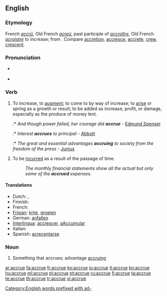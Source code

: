 {{was wotd|2008|October|10}}
==English==

===Etymology===
French ''[[accrû]]'', Old French ''[[acreü]]'', past participle of ''[[accroître]]'', Old French ''[[acroistre]]'' to increase; from {{etyl|la|en}} {{term|adcresco|adcrēscō|increase|lang=la}}. Compare [[accretion]], [[accresce]], [[accrete]], [[crew]], [[crescent]].

===Pronunciation===
* {{a|UK|US}} {{IPA|/əˈkɹuː/}}
* {{audio|en-us-accrue.ogg|Audio (US)}}
*: {{rhymes|uː}}

===Verb===
{{en-verb|accru|ing}}

# To increase, to [[augment]]; to come to by way of increase; to [[arise]] or spring as a growth or result; to be added as increase, profit, or damage, especially as the produce of money lent.
#:* ''And though power failed, her courage did '''accrue''''' - [[w:Edmund Spenser|Edmund Spenser]]
#:* ''Interest '''accrues''' to principal'' - [[Abbott]]
#:* ''The great and essential advantages '''accruing''' to society from the freedom of the press'' - [[Junius]]
# {{accounting}} To be [[incurred]] as a result of the passage of time.
#: ''The monthly financial statements show all the actual but only some of the '''accrued''' expenses.''

====Translations====
* Dutch: {{t+|nl|verhogen}}, {{t+|nl|groeien}}
* Finnish: {{t+|fi|kasvaa}}
* French: {{t+|fr|accroître}}
* [[Frisian]]: [[krije]], [[groeien]]
* German: [[anfallen]]
* [[Interlingua]]: [[accrescer]], [[aAccumular]]
* Italian: {{t+|it|accrescersi}}
* Spanish: [[acrecentarse]]

===Noun===
{{en-noun}}

# {{obsolete}} Something that accrues; advantage [[accruing]]

[[Category:English words prefixed with ad-]]

[[ar:accrue]]
[[fa:accrue]]
[[fr:accrue]]
[[ko:accrue]]
[[io:accrue]]
[[it:accrue]]
[[kn:accrue]]
[[hu:accrue]]
[[ml:accrue]]
[[pl:accrue]]
[[pt:accrue]]
[[ru:accrue]]
[[fi:accrue]]
[[ta:accrue]]
[[te:accrue]]
[[th:accrue]]
[[tr:accrue]]
[[vi:accrue]]
